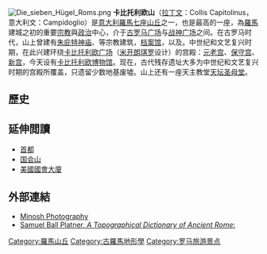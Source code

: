 [[File:Die_sieben_Hügel_Roms.png|thumb]]
'''卡比托利欧山'''（[[拉丁文|拉丁文]]：Collis Capitolinus，意大利文：Campidoglio）是[[義大利|意大利]][[羅馬七座山丘|羅馬七座山丘]]之一，也是最高的一座，為[[羅馬|羅馬]]建城之初的重要[[宗教|宗教]]與[[政治|政治]]中心，介于[[古罗马广场|古罗马广场]]与[[战神广场_(罗马)|战神广场]]之间。在古罗马时代，山上曾建有[[朱庇特神庙_(卡比托利欧山)|朱庇特神庙]]、{{le|维约维斯神庙|Temple of Veiovis}}等宗教建筑，[[罗马国家档案馆|档案馆]]，以及{{le|君士坦丁巨像|Colossus of Constantine}}。中世纪和文艺复兴时期，在此兴建环绕[[卡比托利欧广场|卡比托利欧广场]]（[[米开朗琪罗|米开朗琪罗]]设计）的宫殿：[[元老宫|元老宫]]、[[保守宫|保守宫]]、[[新宫|新宫]]，今天设有[[卡比托利欧博物馆|卡比托利欧博物馆]]。现在，古代残存遗址大多为中世纪和文艺复兴时期的宫殿所覆盖，只遗留少数地基废墟。山上还有一座天主教堂[[天坛圣母堂|天坛圣母堂]]。

==歷史==

==延伸閲讀==
*[[首都|首都]]
*[[国会山|国会山]]
*[[美國國會大廈|美國國會大廈]]

==外部連結==
*[https://web.archive.org/web/20090207061600/http://westfordconnection.com/Photos/Italy/capitolnine/index.htm Minosh Photography]
*[http://penelope.uchicago.edu/Thayer/E/Gazetteer/Places/Europe/Italy/Lazio/Roma/Rome/_Texts/PLATOP*/Capitolinus.html Samuel Ball Platner, ''A Topographical Dictionary of Ancient Rome'':]{{Wayback|url=http://penelope.uchicago.edu/Thayer/E/Gazetteer/Places/Europe/Italy/Lazio/Roma/Rome/_Texts/PLATOP*/Capitolinus.html |date=20200517191623 }} 

{{罗马地标}}

[[Category:羅馬山丘|Category:羅馬山丘]]
[[Category:古羅馬地形學|Category:古羅馬地形學]]
[[Category:罗马旅游景点|Category:罗马旅游景点]]